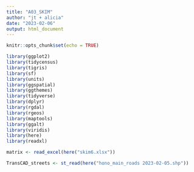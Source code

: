 ```yaml
---
title: "A03_SKIM"
author: "jt + alicia"
date: "2023-02-06"
output: html_document
---
```


```r
knitr::opts_chunk$set(echo = TRUE)
```

<!-- load packages -->

```r

library(ggplot2)
library(tidycensus)
library(tigris)
library(sf)
library(units)
library(ggspatial)
library(ggthemes)
library(tidyverse)
library(dplyr)
library(rgdal)
library(rgeos)
library(maptools)
library(ggalt)
library(viridis)
library(here)
library(readxl)
```

<!-- load matrix and exported TransCAD road network -->

```r
matrix <- read_excel(here("skim6.xlsx"))

TransCAD_streets <- st_read(here("hono_main_roads 2023-02-05.shp"))

```

